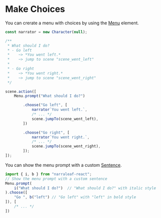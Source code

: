 # Make Choices

You can crerate a menu with choices by using the [Menu](../core/elements/menu) element.

```typescript
const narrator = new Character(null);

/**
 * What should I do?
 * - Go left
 *    ~> *You went left.*
 *    ~> jump to scene "scene_went_left"
 * 
 * - Go right
 *    ~> *You went right.*
 *    ~> jump to scene "scene_went_right"
 */

scene.action([
    Menu.prompt("What should I do?")

        .choose("Go left", [
            narrator`You went left.`,
            /* ... */
            scene.jumpTo(scene_went_left),
        ])

        .choose("Go right", [
            narrator`You went right.`,
            /* ... */
            scene.jumpTo(scene_went_right),
        ]);
]);
```

You can show the menu prompt with a custom [Sentence](../core/elements/sentence).

```typescript
import { i, b } from "narraleaf-react";
// Show the menu prompt with a custom sentence
Menu.prompt(
    i("What should I do?")  // "What should I do?" with italic style
).choose([
    "Go ", b("left") // "Go left" with "left" in bold style
]), [
    /* ... */
])
```
